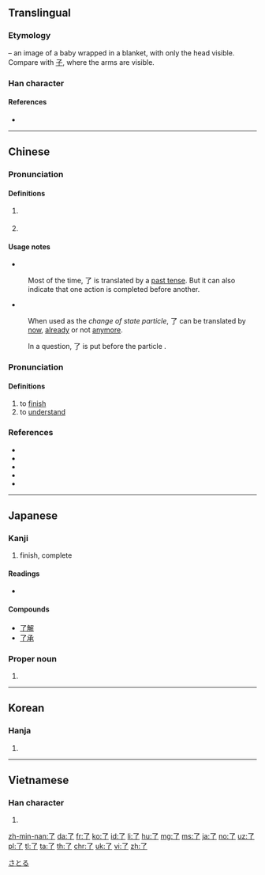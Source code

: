 {{also|瞭}}<!-- may be replaced by zh-forms -->
==Translingual==
{{stroke order|type=animate}}

===Etymology===
{{liushu|p}} – an image of a baby wrapped in a blanket, with only the head visible. Compare with [[子]], where the arms are visible.

===Han character===
{{Han char|rn=6|rad=亅|as=01|sn=2|four=17207|canj=NN}}

====References====
* {{Han ref|kx=0085.110|dkj=00226|dj=0173.200|hdz=10048.060|uh=4E86|ud=20102|bh=A446|bd=42054}}

----

==Chinese==
{{zh-forms}}

===Pronunciation===
{{zh-pron
|m=le
|ma=Zh-le.ogg
|c=liu5
|h=pfs=lé
|mn=liáu
|w=5leq
|mc=y
|oc=y
|cat=particle
}}

====Definitions====
{{zh-hanzi}}

# {{lb|zh|Beginning Mandarin}} {{non-gloss definition|Used after a verb, indicate [[perfective aspect]] (action completion)}}
#: {{zh-x|我 吃 了 這 個 蘋果。|I '''ate''' the apple.}}
#: {{zh-x|他 在 ^北京 住 '''了''' 兩 年。|He live'''d''' in Beijing for two years.}}
# {{non-gloss definition|Used at the end of a sentence, indicate a change of state.}}
#: {{zh-x|他 是 大學生 了。|He '''has become''' student / He is a student '''now'''.}}

====Usage notes====
* {{sense|perfective aspect particle}}
: Most of the time, 了 is translated by a [[past tense]]. But it can also indicate that one action is completed before another.
: {{zh-x|你 吃 '''了''' 以後，告訴{su} 我。|Tell me when you are done eating.|in_notes=1}}

* {{sense|change of state particle}}
: When used as the ''change of state particle'', 了 can be translated by [[now]], [[already]] or not [[anymore]].
: {{zh-x|我 會 說 中文 '''了'''。|I can speak Chinese '''now'''. (I couldn't before)|in_notes=1}}
: {{zh-x|我 吃飯 '''了'''。|I've eaten ('''already''').|in_notes=1}}
: {{zh-x|沒有 紙 '''了'''。|There's no paper '''anymore'''.|in_notes=1}}

: In a question, 了 is put before the particle {{zh-l|嗎/吗}}.

===Pronunciation===
{{zh-pron
|m=liǎo
|ma=zh-liǎo.ogg
|c=liu5
|h=pfs=liáu
|mn=liáu
|w=3liau
|cat=verb
}}

====Definitions====
{{zh-hanzi}}

# to [[finish]]
# to [[understand]]
#: {{zh-x|'''瞭'''解|to [[understand]], to [[realize]]}}

===References===
* {{R:cedict}}
* {{cite-web
|url=http://tatoeba.org
|title=Tatoeba
|accessdate=2014-02-13}}
* {{cite-web
|url=http://resources.allsetlearning.com/chinese/grammar/Change_of_state_with_%22le%22
|work=Chinese Grammar Wiki
|title=Change of state with "le"
|accessdate=2014-02-13}}
* {{cite-web
|url=http://resources.allsetlearning.com/chinese/grammar/Expressing_completion_with_%22le%22
|work=Chinese Grammar Wiki
|title=Expressing completion with "le"
|accessdate=2014-02-13}}
* {{cite-web
|url=http://resources.allsetlearning.com/chinese/grammar/Expressing_duration_with_%22le%22
|work=Chinese Grammar Wiki
|title=Expressing duration with "le"
|accessdate=2014-02-13}}

----

==Japanese==

===Kanji===
{{ja-kanji|grade=c|rs=亅01}}

# finish, complete

====Readings====
* {{ja-readings|goon=[[りょう]] (ryō)|kanon=[[りょう]] (ryō)|kun=[[おわる]] (owaru), [[ついに]] (tsuini)}}

====Compounds====
* [[了解]]
* [[了承]]

===Proper noun===
{{ja-pos|proper|さとる}}

# {{given name|male|lang=ja}}

[[Category:Japanese male given names|さとる]]

----

==Korean==

===Hanja===
{{ko-hanja|hangeul=[[료]]>[[요]]|rv=ryo>yo|mr=ryo>yo|y=lyo>yo}}

# {{defn|ko}}

----

==Vietnamese==

===Han character===
{{vi-hantu|[[liễu]]|rs=亅01}}

# {{defn|lang=vi|sort=亅01}}

[[zh-min-nan:了]]
[[da:了]]
[[fr:了]]
[[ko:了]]
[[id:了]]
[[li:了]]
[[hu:了]]
[[mg:了]]
[[ms:了]]
[[ja:了]]
[[no:了]]
[[uz:了]]
[[pl:了]]
[[tl:了]]
[[ta:了]]
[[th:了]]
[[chr:了]]
[[uk:了]]
[[vi:了]]
[[zh:了]]